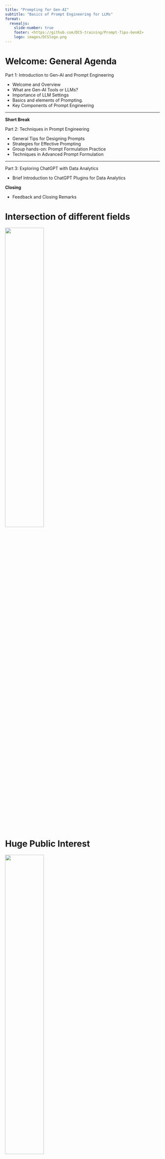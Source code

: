 ```yaml
---
title: "Prompting for Gen-AI"
subtitle: "Basics of Prompt Engineering for LLMs"
format: 
  revealjs:
    slide-number: true
    footer: <https://github.com/DCS-training/Prompt-Tips-GenAI>
    logo: images/DCSlogo.png
---
```


# Welcome: General Agenda

Part 1: Introduction to Gen-AI and Prompt Engineering

-   Welcome and Overview
-   What are Gen-AI Tools or LLMs?
-   Importance of LLM Settings
-   Basics and elements of Prompting.
-   Key Components of Prompt Engineering

---

**Short Break**

Part 2: Techniques in Prompt Engineering

- General Tips for Designing Prompts
- Strategies for Effective Prompting
- Group hands-on: Prompt Formulation Practice
- Techniques in Advanced Prompt Formulation

---

Part 3: Exploring ChatGPT with Data Analytics

- Brief Introduction to ChatGPT Plugins for Data Analytics

**Closing**

- Feedback and Closing Remarks

# Intersection of different fields

![](images/GenAI_Venn.png){fig-align="center" width=50%}

# Huge Public Interest

![](images/GenAIstorm.png){fig-align="center" width=50%}

# What is the power behind it ?

![](images/GPT_Compower.png){fig-align="center" width=75%}

# Main advancement since 2017 ?

::: {layout-ncol=2}
![Transformers](images/Transformers_Time.png){fig-align="center" width=50%}

![Architecture](images/EncoDecod_Arch.png){fig-align="center" width=50%}
:::

# Evolutionary tree of modern LLMs traces

![](images/LLMtrees.png){fig-align="center" width=60%}
Image Credit: [Different development paths of LLMs](https://www.interconnects.ai/p/llm-development-paths)
